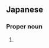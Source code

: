 ==Japanese==
{{ja-kanjitab|たか|お|yomi=kun}}

===Proper noun===
{{ja-pos|たかお|proper}}

# {{surname|lang=ja|sort=たかお}}
